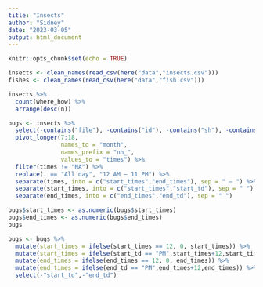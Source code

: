```yaml
---
title: "Insects"
author: "Sidney"
date: "2023-03-05"
output: html_document
---
```


```r
knitr::opts_chunk$set(echo = TRUE)
```

```r
insects <- clean_names(read_csv(here("data","insects.csv")))
fishes <- clean_names(read_csv(here("data","fish.csv")))
```
```r
insects %>% 
  count(where_how) %>% 
  arrange(desc(n))
```

```r
bugs <- insects %>% 
  select(-contains("file"), -contains("id"), -contains("sh"), -contains("color"), -"number") %>% 
  pivot_longer(7:18,
               names_to = "month",
               names_prefix = "nh_",
               values_to = "times") %>% 
  filter(times != "NA") %>% 
  replace(. == "All day", "12 AM – 11 PM") %>% 
  separate(times, into = c("start_times","end_times"), sep = " – ") %>% 
  separate(start_times, into = c("start_times","start_td"), sep = " ") %>% 
  separate(end_times, into = c("end_times","end_td"), sep = " ")
```

```r
bugs$start_times <- as.numeric(bugs$start_times)
bugs$end_times <- as.numeric(bugs$end_times)
bugs
```

```r
bugs <- bugs %>% 
  mutate(start_times = ifelse(start_times == 12, 0, start_times)) %>% 
  mutate(start_times = ifelse(start_td == "PM",start_times+12,start_times)) %>%
  mutate(end_times = ifelse(end_times == 12, 0, end_times)) %>% 
  mutate(end_times = ifelse(end_td == "PM",end_times+12,end_times)) %>% 
  select(-"start_td",-"end_td")
```


